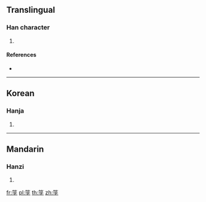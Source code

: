{{character info/new}}
==Translingual==

===Han character===
{{Han char|rn=118|rad=竹|as=07|sn=13|four=|canj=HBND,XHBND}}

# {{defn|Han|sort=竹07}}

====References====
* {{Han ref|kx=0884.210|dkj=26031|dj=1313.130|hdz=52974.140|uh=7B5F|ud=31583}}

----

==Korean==

===Hanja===
{{ko-hanja|hangeul=부|eumhun=|rv=bu|mr=pu|y=pu}}

# {{defn|lang=ko|sort=竹07}}

----

==Mandarin==

===Hanzi===
{{cmn-hanzi|pin=[[fū]] ([[fu1]])|wg=fu<sup>1</sup>}}

# {{defn|lang=cmn|sort=竹07}}

[[fr:筟]]
[[pl:筟]]
[[th:筟]]
[[zh:筟]]